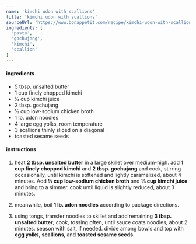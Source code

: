 ```yaml
---
name: 'kimchi udon with scallions'
title: 'kimchi udon with scallions'
sourceUrl: 'https://www.bonappetit.com/recipe/kimchi-udon-with-scallions'
ingredients: [
  'pasta',
  'gochujang',
  'kimchi',
  'scallion'
]
---
```


#### ingredients

- 5 tbsp. unsalted butter
- 1 cup finely chopped kimchi
- ⅓ cup kimchi juice
- 2 tbsp. gochujang
- ½ cup low-sodium chicken broth
- 1 lb. udon noodles
- 4 large egg yolks, room temperature
- 3 scallions thinly sliced on a diagonal
- toasted sesame seeds

#### instructions

1. heat **2 tbsp. unsalted butter** in a large skillet over medium-high. add **1 cup finely chopped kimchi** and **2 tbsp. gochujang** and cook, stirring occasionally, until kimchi is softened and lightly caramelized, about 4 minutes. Add **½ cup low-sodium chicken broth** and **⅓ cup kimchi juice** and bring to a simmer. cook until liquid is slightly reduced, about 3 minutes.

2. meanwhile, boil **1 lb. udon noodles** according to package directions.

3. using tongs, transfer noodles to skillet and add remaining **3 tbsp. unsalted butter**; cook, tossing often, until sauce coats noodles, about 2 minutes. season with salt, if needed. divide among bowls and top with **egg yolks**, **scallions**, and **toasted sesame seeds**.